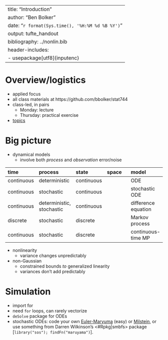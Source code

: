 

---
title: "Introduction"
author: "Ben Bolker"
date:  "`r format(Sys.time(), '%H:%M %d %B %Y')`"
output: tufte_handout
bibliography: ../nonlin.bib
header-includes:
   - usepackage[utf8]{inputenc}
---

# Overview/logistics

* applied focus
* all class materials at https://github.com/bbolker/stat744
* class-led, in pairs
    * Monday: lecture
	* Thursday: practical exercise
* [topics](../topics.md)

# Big picture

* dynamical models
   * involve both *process* and *observation* error/noise
   
-----------------------------------------------------------------------------
time          process         state          space           model     
------------  -------------   -----------    ----------      -----------------
continuous    deterministic   continuous                     ODE 

continuous    stochastic      continuous                     stochastic ODE 

continuous    deterministic,  continuous                     difference equation
              stochastic
			   
discrete	  stochastic      discrete                       Markov process
			   
continuous    stochastic      discrete                       continuous-time MP
 
----------------------------------------------------------------------

* nonlinearity
   * variance changes unpredictably
* non-Gaussian 
   * constrained bounds $to$ generalized linearity
   * variances don't add predictably
   
# Simulation

* import for 
* need `for` loops, can rarely vectorize
* `deSolve` package for ODEs
* stochastic ODEs: code your own [Euler-Maryuma](https://en.wikipedia.org/wiki/Euler%E2%80%93Maruyama_method) (easy) or [Milstein](https://en.wikipedia.org/wiki/Milstein_method), or use something from Darren Wilkinson's <#Rpkg|smbfs> package [`library("sos"); findFn("maruyama")`].
